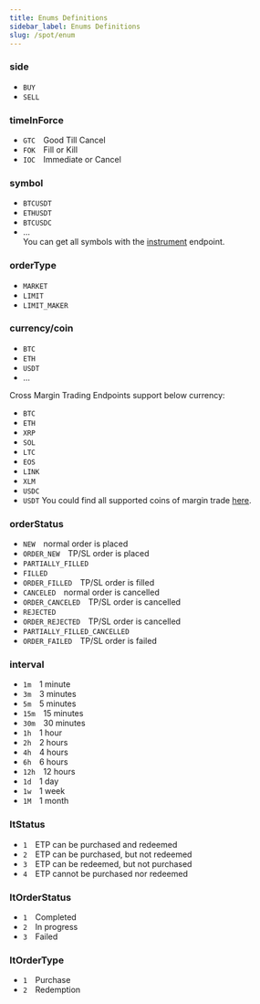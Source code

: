 ```yaml
---
title: Enums Definitions
sidebar_label: Enums Definitions
slug: /spot/enum
---
```


### side
* `BUY`
* `SELL`

### timeInForce
* `GTC`&emsp;Good Till Cancel
* `FOK`&emsp;Fill or Kill
* `IOC`&emsp;Immediate or Cancel

### symbol
* `BTCUSDT`
* `ETHUSDT`
* `BTCUSDC`
* ...<br/>
You can get all symbols with the [instrument](/spot/public/instrument) endpoint.

### orderType
* `MARKET`
* `LIMIT`
* `LIMIT_MAKER`

### currency/coin
* `BTC`
* `ETH`
* `USDT`
* ...

Cross Margin Trading Endpoints support below currency:
* `BTC`
* `ETH`
* `XRP`
* `SOL`
* `LTC`
* `EOS`
* `LINK`
* `XLM`
* `USDC`
* `USDT`
You could find all supported coins of margin trade <a href="https://www.bybit.com/en-US/trade/spot/leverage/vip">here</a>.

### orderStatus
* `NEW`&emsp;normal order is placed
* `ORDER_NEW`&emsp;TP/SL order is placed
* `PARTIALLY_FILLED`
* `FILLED`
* `ORDER_FILLED`&emsp;TP/SL order is filled
* `CANCELED`&emsp;normal order is cancelled
* `ORDER_CANCELED`&emsp;TP/SL order is cancelled
* `REJECTED`
* `ORDER_REJECTED`&emsp;TP/SL order is cancelled
* `PARTIALLY_FILLED_CANCELLED`
* `ORDER_FAILED`&emsp;TP/SL order is failed

### interval
* `1m`&emsp;1 minute
* `3m`&emsp;3 minutes
* `5m`&emsp;5 minutes
* `15m`&emsp;15 minutes
* `30m`&emsp;30 minutes
* `1h`&emsp;1 hour
* `2h`&emsp;2 hours
* `4h`&emsp;4 hours
* `6h`&emsp;6 hours
* `12h`&emsp;12 hours
* `1d`&emsp;1 day
* `1w`&emsp;1 week
* `1M`&emsp;1 month

### ltStatus
* `1`&emsp;ETP can be purchased and redeemed
* `2`&emsp;ETP can be purchased, but not redeemed
* `3`&emsp;ETP can be redeemed, but not purchased
* `4`&emsp;ETP cannot be purchased nor redeemed

### ltOrderStatus
* `1`&emsp;Completed
* `2`&emsp;In progress
* `3`&emsp;Failed

### ltOrderType
* `1`&emsp;Purchase
* `2`&emsp;Redemption